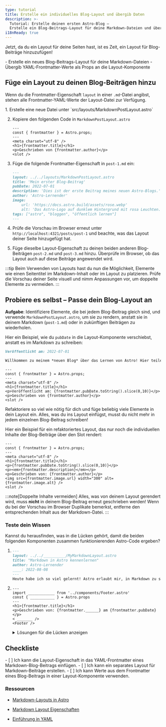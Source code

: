 ```yaml
---
type: tutorial
title: Erstelle ein individuelles Blog-Layout und übergib Daten
description: >-
  Tutorial: Erstelle deinen ersten Astro-Blog —
  Erstelle ein Blog-Beitrags-Layout für deine Markdown-Dateien und übergib Frontmatter-Werte als Props
i18nReady: true
---
```



Jetzt, da du ein Layout für deine Seiten hast, ist es Zeit, ein Layout für Blog-Beiträge hinzuzufügen!

<PreCheck>
  - Erstelle ein neues Blog-Beitrags-Layout für deine Markdown-Dateien
  - Übergib YAML-Frontmatter-Werte als Props an die Layout-Komponente
</PreCheck>

## Füge ein Layout zu deinen Blog-Beiträgen hinzu

Wenn du die Frontmatter-Eigenschaft `layout` in einer `.md`-Datei angibst, stehen alle Frontmatter-YAML-Werte der Layout-Datei zur Verfügung.

<Steps>
1. Erstelle eine neue Datei unter `src/layouts/MarkdownPostLayout.astro`

2. Kopiere den folgenden Code in `MarkdownPostLayout.astro`

    ```astro title="src/layouts/MarkdownPostLayout.astro"
    ---
    const { frontmatter } = Astro.props;
    ---
    <meta charset="utf-8" />
    <h1>{frontmatter.title}</h1>
    <p>Geschrieben von {frontmatter.author}</p>
    <slot />
    ```

3. Füge die folgende Frontmatter-Eigenschaft in `post-1.md` ein:

    ```markdown title="src/pages/posts/post-1.md" ins={2}
    ---
    layout: ../../layouts/MarkdownPostLayout.astro
    title: 'Mein erster Blog-Beitrag'
    pubDate: 2022-07-01
    description: 'Dies ist der erste Beitrag meines neuen Astro-Blogs.'
    author: 'Astro-Lernender'
    image:
        url: 'https://docs.astro.build/assets/rose.webp' 
        alt: 'Das Astro-Logo auf dunklem Hintergrund mit rosa Leuchten.'
    tags: ["astro", "bloggen", "öffentlich lernen"]
    ---
    ```

4. Prüfe die Vorschau im Browser erneut unter `http://localhost:4321/posts/post-1` und beachte, was das Layout deiner Seite hinzugefügt hat.  

5. Füge dieselbe Layout-Eigenschaft zu deinen beiden anderen Blog-Beiträgen `post-2.md` und `post-3.md` hinzu. Überprüfe im Browser, ob das Layout auch auf diese Beiträge angewendet wird.
</Steps>

:::tip
Beim Verwenden von Layouts hast du nun die Möglichkeit, Elemente wie einen Seitentitel im Markdown-Inhalt oder im Layout zu platzieren. Prüfe die Vorschau deiner Seite visuell und nimm Anpassungen vor, um doppelte Elemente zu vermeiden.
:::

<Box icon="puzzle-piece">

## Probiere es selbst – Passe dein Blog-Layout an

**Aufgabe**: Identifiziere Elemente, die bei jedem Blog-Beitrag gleich sind, und verwende `MarkdownPostLayout.astro`, um sie zu rendern, anstatt sie in deinem Markdown (`post-1.md`) oder in zukünftigen Beiträgen zu wiederholen.

Hier ein Beispiel, wie du `pubDate` in die Layout-Komponente verschiebst, anstatt es im Markdown zu schreiben:

```markdown title="src/pages/posts/post-1.md" del={1}
Veröffentlicht am: 2022-07-01

Willkommen zu meinem *neuen Blog* über das Lernen von Astro! Hier teile ich meinen Lernweg, während ich eine neue Website erstelle.
```

```astro title="src/layouts/MarkdownPostLayout.astro" ins={6}
---
const { frontmatter } = Astro.props;
---
<meta charset="utf-8" />
<h1>{frontmatter.title}</h1>
<p>Veröffentlicht am: {frontmatter.pubDate.toString().slice(0,10)}</p>
<p>Geschrieben von {frontmatter.author}</p>
<slot />
```

Refaktoriere so viel wie nötig für dich und füge beliebig viele Elemente in dein Layout ein. Alles, was du ins Layout einfügst, musst du nicht mehr in jedem einzelnen Blog-Beitrag schreiben!

Hier ein Beispiel für ein refaktoriertes Layout, das nur noch die individuellen Inhalte der Blog-Beiträge über den Slot rendert:

```astro title="src/layouts/MarkdownPostLayout.astro"
---
const { frontmatter } = Astro.props;
---
<meta charset="utf-8" />
<h1>{frontmatter.title}</h1>
<p>{frontmatter.pubDate.toString().slice(0,10)}</p>
<p><em>{frontmatter.description}</em></p>
<p>Geschrieben von: {frontmatter.author}</p>
<img src={frontmatter.image.url} width="300" alt={frontmatter.image.alt} />
<slot />
```
</Box>

:::note[Doppelte Inhalte vermeiden]
Alles, was von deinem Layout gerendert wird, muss **nicht** in deinem Blog-Beitrag erneut geschrieben werden! Wenn du bei der Vorschau im Browser Duplikate bemerkst, entferne den entsprechenden Inhalt aus der Markdown-Datei.
:::

<Box icon="question-mark">

### Teste dein Wissen

Kannst du herausfinden, was in die Lücken gehört, damit die beiden folgenden Komponenten zusammen funktionierenden Astro-Code ergeben?

1.  ```markdown title="src/pages/posts/learning-astro.md"
    ---
    layout: ../../__________/MyMarkdownLayout.astro
    title: "Markdown in Astro kennenlernen"
    author: Astro-Lernender
    ____: 2022-08-08
    ---
    Heute habe ich so viel gelernt! Astro erlaubt mir, in Markdown zu schreiben, und gleichzeitig Variablen aus dem Frontmatter zu verwenden. Ich kann diese Werte sogar in einer Astro-Layout-Komponente abrufen.
    ```

2.  ```astro title="src/layouts/MyMarkdownLayout.astro"
    ---
    import ____________ from '../components/Footer.astro'
    const { ___________ } = Astro.props
    ---
    <h1>{frontmatter.title}</h1>
    <p>Geschrieben von: {frontmatter.______} am {frontmatter.pubDate}</p>
    < _______ />
    <Footer />
    ```
    <details>
        <summary>Lösungen für die Lücken anzeigen</summary>

        1.  ```markdown title="src/pages/posts/learning-astro.md" "layouts" "pubDate"
            ---
            layout: ../../layouts/MyMarkdownLayout.astro
            title: "Markdown in Astro kennenlernen"
            author: Astro-Lernender
            pubDate: 2022-08-08
            ---
            Heute habe ich so viel gelernt! Astro erlaubt mir, in Markdown zu schreiben, und gleichzeitig Variablen aus dem Frontmatter zu verwenden. Ich kann diese Werte sogar in einer Astro-Layout-Komponente abrufen.
            ```

        2.  ```astro title="src/layouts/MyMarkdownLayout.astro" " Footer " " frontmatter " "author" "slot"
            ---
            import Footer from '../components/Footer.astro'
            const { frontmatter } = Astro.props
            ---
            <h1>{frontmatter.title}</h1>
            <p>Geschrieben von: {frontmatter.author} am {frontmatter.pubDate}</p>
            <slot />
            <Footer />
            ```
    </details>
</Box>

<Box icon="check-list">

## Checkliste

<Checklist>
- [ ] Ich kann die Layout-Eigenschaft in das YAML-Frontmatter eines Markdown-Blog-Beitrags einfügen.
- [ ] Ich kann ein separates Layout für Markdown-Beiträge erstellen.
- [ ] Ich kann Werte aus dem Frontmatter eines Blog-Beitrags in einer Layout-Komponente verwenden.
</Checklist>

</Box>

### Ressourcen

- [Markdown-Layouts in Astro](/de/guides/markdown-content/#frontmatter-layout-property)

- [Markdown Layout Eigenschaften](/de/basics/layouts/#markdown-layout-eigenschaften)

- [Einführung in YAML](https://dev.to/paulasantamaria/introduction-to-yaml-125f) <Badge class="neutral-badge" text="external" />
